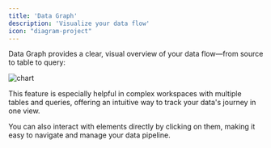 ```yaml
---
title: 'Data Graph'
description: 'Visualize your data flow'
icon: "diagram-project"
---
```


Data Graph provides a clear, visual overview of your data flow—from source to table to query:

![chart](/images/ui_datagraph.png)


This feature is especially helpful in complex workspaces with multiple tables and queries, offering an intuitive way to track your data's journey in one view.

You can also interact with elements directly by clicking on them, making it easy to navigate and manage your data pipeline.